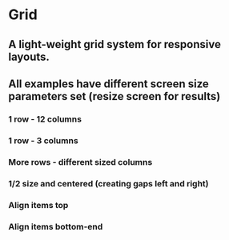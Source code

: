 
# Grid

## A light-weight grid system for responsive layouts.

<NPM npm={props.npm} />

## All examples have different screen size parameters set (resize screen for results)

### 1 row - 12 columns

<GridOneTwelve />

### 1 row - 3 columns

<GridOneThree />

### More rows - different sized columns

<GridMoreRowsDiffSizes />

### 1/2 size and centered (creating gaps left and right)

<GridGapsLeftRight />

### Align items top

<GridAlignTop />

### Align items bottom-end

<GridAlignBottomEnd />
